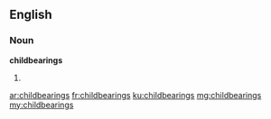 ==English==

===Noun===
'''childbearings'''

# {{plural of|childbearing}}

[[ar:childbearings]]
[[fr:childbearings]]
[[ku:childbearings]]
[[mg:childbearings]]
[[my:childbearings]]